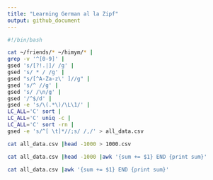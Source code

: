 ```yaml
---
title: "Learning German al la Zipf"
output: github_document
---
```


```bash
#!/bin/bash

cat ~/friends/* ~/himym/* |
grep -v '^[0-9]' |
gsed 's/[?!.|]/ /g' |
gsed 's/ * / /g' |
gsed "s/[^A-Za-z\' ]//g" |
gsed 's/^ //g' |
gsed 's/ /\n/g' |
gsed '/^$/d' |
gsed -e 's/\(.*\)/\L\1/' |
LC_ALL='C' sort |
LC_ALL='C' uniq -c |
LC_ALL='C' sort -rn |
gsed -e 's/^[ \t]*//;s/ /,/' > all_data.csv

cat all_data.csv |head -1000 > 1000.csv

cat all_data.csv |head -1000 |awk '{sum += $1} END {print sum}'

cat all_data.csv |awk '{sum += $1} END {print sum}'
```